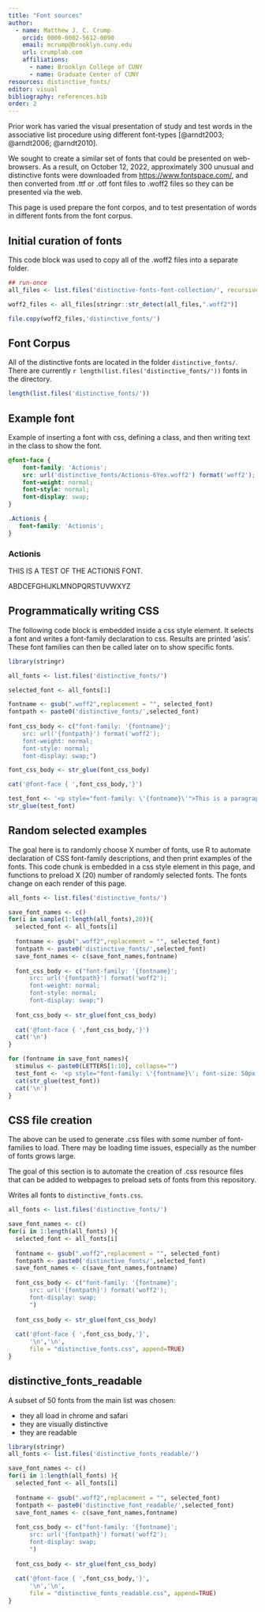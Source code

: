 ```yaml
---
title: "Font sources"
author:
  - name: Matthew J. C. Crump
    orcid: 0000-0002-5612-0090
    email: mcrump@brooklyn.cuny.edu
    url: crumplab.com
    affiliations:
      - name: Brooklyn College of CUNY
      - name: Graduate Center of CUNY
resources: distinctive_fonts/
editor: visual
bibliography: references.bib
order: 2
---
```


Prior work has varied the visual presentation of study and test words in the associative list procedure using different font-types [@arndt2003; @arndt2006; @arndt2010].

We sought to create a similar set of fonts that could be presented on web-browsers. As a result, on October 12, 2022, approximately 300 unusual and distinctive fonts were downloaded from <https://www.fontspace.com/>, and then converted from .ttf or .otf font files to .woff2 files so they can be presented via the web.

This page is used prepare the font corpos, and to test presentation of words in different fonts from the font corpus.

## Initial curation of fonts

This code block was used to copy all of the .woff2 files into a separate folder.

```r
## run-once
all_files <- list.files('distinctive-fonts-font-collection/', recursive= TRUE, full.names=TRUE)

woff2_files <- all_files[stringr::str_detect(all_files,".woff2")]

file.copy(woff2_files,'distinctive_fonts/')
```

## Font Corpus

All of the distinctive fonts are located in the folder `distinctive_fonts/`. There are currently `r length(list.files('distinctive_fonts/'))` fonts in the directory.

```r
length(list.files('distinctive_fonts/'))
```

## Example font

Example of inserting a font with css, defining a class, and then writing text in the class to show the font.

```css

@font-face {
    font-family: 'Actionis';
    src: url('distinctive_fonts/Actionis-6Yex.woff2') format('woff2');
    font-weight: normal;
    font-style: normal;
    font-display: swap;
}

.Actionis {
   font-family: 'Actionis';
}

```

::: Actionis
### Actionis {.Actionis}

THIS IS A TEST OF THE ACTIONIS FONT.

::: {.h1 .Actionis}
ABDCEFGHIJKLMNOPQRSTUVWXYZ
:::
:::

## Programmatically writing CSS

The following code block is embedded inside a css style element. It selects a font and writes a font-family declaration to css. Results are printed 'asis'. These font families can then be called later on to show specific fonts.

```r
library(stringr)

all_fonts <- list.files('distinctive_fonts/')

selected_font <- all_fonts[1]

fontname <- gsub(".woff2",replacement = "", selected_font)
fontpath <- paste0('distinctive_fonts/',selected_font)
  
font_css_body <- c("font-family: '{fontname}';
    src: url('{fontpath}') format('woff2');
    font-weight: normal;
    font-style: normal;
    font-display: swap;")

font_css_body <- str_glue(font_css_body)

cat('@font-face { ',font_css_body,'}')

```

````{=html}
<style type="text/css">

```r
library(stringr)

all_fonts <- list.files('distinctive_fonts/')

selected_font <- all_fonts[1]

fontname <- gsub(".woff2",replacement = "", selected_font)
fontpath <- paste0('distinctive_fonts/',selected_font)
  
font_css_body <- c("font-family: '{fontname}';
    src: url('{fontpath}') format('woff2');
    font-weight: normal;
    font-style: normal;
    font-display: swap;")

font_css_body <- str_glue(font_css_body)

cat('@font-face { ',font_css_body,'}')

```

</style>
````

```r

test_font <- '<p style="font-family: \'{fontname}\'">This is a paragraph written in {fontname}.</p>'
str_glue(test_font)

```

## Random selected examples

The goal here is to randomly choose X number of fonts, use R to automate declaration of CSS font-family descriptions, and then print examples of the fonts. This code chunk is embedded in a css style element in this page, and functions to preload X (20) number of randomly selected fonts. The fonts change on each render of this page.

```r
all_fonts <- list.files('distinctive_fonts/')

save_font_names <- c()
for(i in sample(1:length(all_fonts),20)){
  selected_font <- all_fonts[i]
  
  fontname <- gsub(".woff2",replacement = "", selected_font)
  fontpath <- paste0('distinctive_fonts/',selected_font)
  save_font_names <- c(save_font_names,fontname)
    
  font_css_body <- c("font-family: '{fontname}';
      src: url('{fontpath}') format('woff2');
      font-weight: normal;
      font-style: normal;
      font-display: swap;")
  
  font_css_body <- str_glue(font_css_body)
  
  cat('@font-face { ',font_css_body,'}')
  cat('\n')
}
```

````{=html}
<style type="text/css">

```r
all_fonts <- list.files('distinctive_fonts/')

save_font_names <- c()
for(i in sample(1:length(all_fonts),20)){
  selected_font <- all_fonts[i]
  
  fontname <- gsub(".woff2",replacement = "", selected_font)
  fontpath <- paste0('distinctive_fonts/',selected_font)
  save_font_names <- c(save_font_names,fontname)
    
  font_css_body <- c("font-family: '{fontname}';
      src: url('{fontpath}') format('woff2');
      font-weight: normal;
      font-style: normal;
      font-display: swap;")
  
  font_css_body <- str_glue(font_css_body)
  
  cat('@font-face { ',font_css_body,'}')
  cat('\n')
}
```

</style>
````

```r

for (fontname in save_font_names){
  stimulus <- paste0(LETTERS[1:10], collapse="")
  test_font <- '<p style="font-family: \'{fontname}\'; font-size: 50px;"> {stimulus}.</p>'
  cat(str_glue(test_font))
  cat('\n')
}

```

## CSS file creation

The above can be used to generate .css files with some number of font-families to load. There may be loading time issues, especially as the number of fonts grows large.

The goal of this section is to automate the creation of .css resource files that can be added to webpages to preload sets of fonts from this repository.

Writes all fonts to `distinctive_fonts.css`.

```r
all_fonts <- list.files('distinctive_fonts/')

save_font_names <- c()
for(i in 1:length(all_fonts) ){
  selected_font <- all_fonts[i]
  
  fontname <- gsub(".woff2",replacement = "", selected_font)
  fontpath <- paste0('distinctive_fonts/',selected_font)
  save_font_names <- c(save_font_names,fontname)
    
  font_css_body <- c("font-family: '{fontname}';
      src: url('{fontpath}') format('woff2');
      font-display: swap;
      ")
  
  font_css_body <- str_glue(font_css_body)
  
  cat('@font-face { ',font_css_body,'}',
      '\n','\n',
      file = "distinctive_fonts.css", append=TRUE)
}

```

## distinctive_fonts_readable

A subset of 50 fonts from the main list was chosen:

  - they all load in chrome and safari
  - they are visually distinctive
  - they are readable

```r
library(stringr)
all_fonts <- list.files('distinctive_fonts_readable/')

save_font_names <- c()
for(i in 1:length(all_fonts) ){
  selected_font <- all_fonts[i]
  
  fontname <- gsub(".woff2",replacement = "", selected_font)
  fontpath <- paste0('distinctive_font_readable/',selected_font)
  save_font_names <- c(save_font_names,fontname)
    
  font_css_body <- c("font-family: '{fontname}';
      src: url('{fontpath}') format('woff2');
      font-display: swap;
      ")
  
  font_css_body <- str_glue(font_css_body)
  
  cat('@font-face { ',font_css_body,'}',
      '\n','\n',
      file = "distinctive_fonts_readable.css", append=TRUE)
}

```

